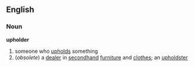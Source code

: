 ==English==
===Noun===
'''upholder'''
# someone who [[uphold]]s something
#(''obsolete'') a [[dealer]] in [[secondhand]] [[furniture]] and [[clothes]]; an [[upholdster]]